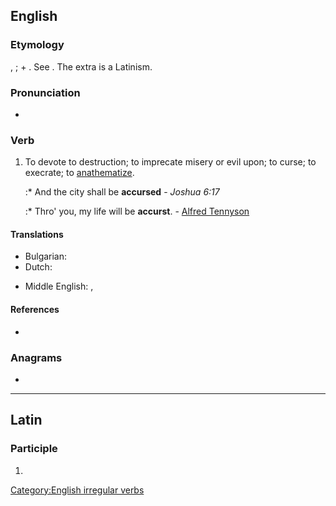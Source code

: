 ==English==

===Etymology===
{{etyl|enm|en}} {{m|enm|acursien}}, {{m|enm|acorsien}}; {{m|enm|a-}} + {{m|enm|cursien||to curse}}. See {{m|en|curse}}. The extra {{m|la||c}} is a Latinism.

===Pronunciation===
* {{a|UK}} {{IPA|/æˈkə(ɹ)s/|/əˈkə(ɹ)s/|lang=en}}

===Verb===
{{en-verb|accurses|accursing|accursed|accursed|past_ptc2=accurst}}

# To devote to destruction; to imprecate misery or evil upon; to curse; to execrate; to [[anathematize]].
#:* And the city shall be '''accursed''' - ''Joshua 6:17''
#:* Thro' you, my life will be '''accurst'''. - [[w:Alfred Tennyson|Alfred Tennyson]]

====Translations====
{{trans-top|to devote to destruction; to imprecate misery or evil upon; to curse; to execrate; to anathematize}}
* Bulgarian: {{t+|bg|проклинам}}
* Dutch: {{t+|nl|vervloeken}}
{{trans-mid}}
* Middle English: {{t|enm|acursien}}, {{t|enm|acorsien}}
{{trans-bottom}}

====References====
* {{R:Webster 1913}}

===Anagrams===
* {{anagrams|en|accrues|accuser}}

[[Category:English irregular verbs]]

----

==Latin==

===Participle===
{{la-part-form|accurse}}

# {{inflection of|accursus||voc|m|s|lang=la}}